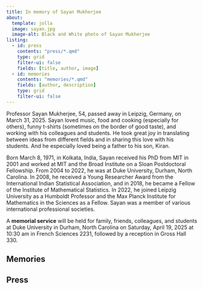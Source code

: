 ```yaml
---
title: In memory of Sayan Mukherjee
about:
  template: jolla
  image: sayan.jpg
  image-alt: Black and White photo of Sayan Mukherjee
listing: 
  - id: press
    contents: "press/*.qmd"
    type: grid
    filter-ui: false
    fields: [title, author, image]
  - id: memories
    contents: "memories/*.qmd"
    fields: [author, description]
    type: grid
    filter-ui: false
---
```


Professor Sayan Mukherjee, 54, passed away in Leipzig, Germany, on March 31, 2025. Sayan loved music, food and cooking (especially for others), funny t-shirts (sometimes on the border of good taste), and working with his colleagues and students. He took great joy in translating between ideas from different fields and in sharing this love with his students. And he especially loved being a father to his son, Kiran.

Born March 8, 1971, in Kolkata, India, Sayan received his PhD from MIT in 2001 and worked at MIT and the Broad Institute on a Sloan Postdoctoral Fellowship. From 2004 to 2022, he was at Duke University, Durham, North Carolina. In 2008, he received a Young Researcher Award from the International Indian Statistical Association, and in 2018, he became a Fellow of the Institute of Mathematical Statistics. In 2022, he joined Leipzig University as a Humboldt Professor and the Max Planck Institute for Mathematics in the Sciences as a Fellow. Sayan was a member of various international professional societies.

A **memorial service** will be held for family, friends, colleagues, and students at Duke University in Durham, North Carolina on Saturday, April 19, 2025 at 10:30 am in French Sciences 2231, followed by a reception in Gross Hall 330.

## Memories

:::{#memories}
:::

## Press

:::{#press}
:::
